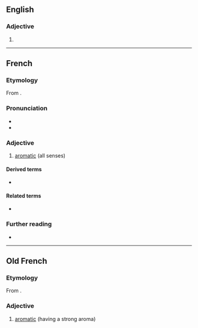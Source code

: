 ==English==

===Adjective===
{{en-adj}}

# {{obsolete form of|en|aromatic}}

----

==French==

===Etymology===
From {{inh|fr|fro|aromatique}}.

===Pronunciation===
* {{fr-IPA}}
* {{audio|fr|Fr-aromatique.ogg|aromatique}}

===Adjective===
{{fr-adj}}

# [[aromatic]] (all senses)

{{C|fr|Smell}}

====Derived terms====
* {{l|fr|hydrocarbure aromatique polycyclique}}

====Related terms====
* {{l|fr|aromatisé}}

===Further reading===
* {{R:TLFi}}

----

==Old French==

===Etymology===
From {{der|fro|LL.|aromaticus}}.

===Adjective===
{{fro-adj|mf}}

# [[aromatic]] (having a strong aroma)
